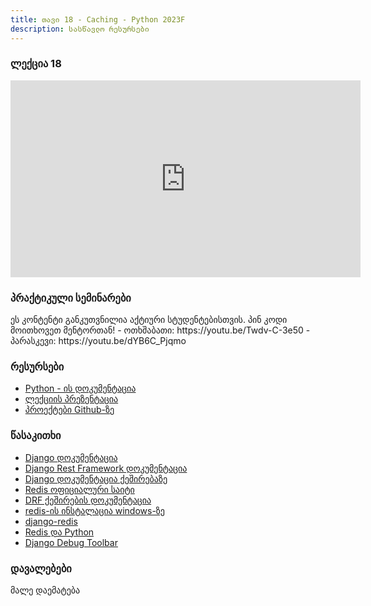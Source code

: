 ```yaml
---
title: თავი 18 - Caching - Python 2023F
description: სასწავლო რესურსები
---
```


### ლექცია 18
<iframe width="560" height="315" src="https://www.youtube.com/embed/H4IltP5mWf8" title="YouTube video player" frameBorder="0" allow="accelerometer; autoplay; clipboard-write; encrypted-media; gyroscope; picture-in-picture; web-share" allowFullScreen></iframe>


### პრაქტიკული სემინარები

<Card>
<PinCodeProtectedContent>
    <Locked>
        ეს კონტენტი განკუთვნილია აქტიური სტუდენტებისთვის.
        პინ კოდი მოითხოვეთ მენტორთან!
    </Locked>
    <Unlocked>
        - ოთხშაბათი: https://youtu.be/Twdv-C-3e50
        - პარასკევი: https://youtu.be/dYB6C_Pjqmo
    </Unlocked>
</PinCodeProtectedContent>
</Card>

### რესურსები
- [Python - ის დოკუმენტაცია](https://docs.python.org/3/library/)
- [ლექციის პრეზენტაცია](https://docs.google.com/presentation/d/1xy2TPOMx4DxyARJGuBNjlQgsOug_nfCFEA_h6rD93jo/edit?usp=sharing)
- [პროექტები Github-ზე](https://github.com/GiorgiTarsaidze/2023F_python_django)

### წასაკითხი
- [Django დოკუმენტაცია](https://docs.djangoproject.com/en/4.2/)
- [Django Rest Framework დოკუმენტაცია](https://www.django-rest-framework.org/)
- [Django დოკუმენტაცია ქეშირებაზე](https://docs.djangoproject.com/en/5.0/topics/cache/#django-s-cache-framework)
- [Redis ოფიციალური საიტი](https://redis.io/)
- [DRF ქეშირების დოკუმენტაცია](https://www.django-rest-framework.org/api-guide/caching/)
- [redis-ის ინსტალაცია windows-ზე](https://redis.io/docs/install/install-redis/install-redis-on-windows/)
- [django-redis](https://pypi.org/project/django-redis/3.1.6/)
- [Redis და Python](https://redis.io/docs/connect/clients/python/)
- [Django Debug Toolbar](https://django-debug-toolbar.readthedocs.io/en/latest/)


### დავალებები

მალე დაემატება